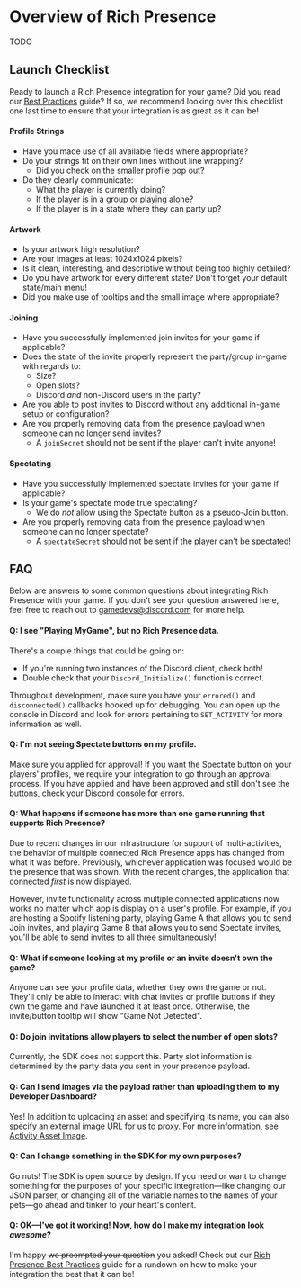 # Overview of Rich Presence

TODO

## Launch Checklist

Ready to launch a Rich Presence integration for your game? Did you read our [Best Practices](#DOCS_BEST_PRACTICES_DESIGNING_YOUR_DATA_FOR_RICH_PRESENCE) guide? If so, we recommend looking over this checklist one last time to ensure that your integration is as great as it can be!

#### Profile Strings

- Have you made use of all available fields where appropriate?
- Do your strings fit on their own lines without line wrapping?
  - Did you check on the smaller profile pop out?
- Do they clearly communicate:
  - What the player is currently doing?
  - If the player is in a group or playing alone?
  - If the player is in a state where they can party up?

#### Artwork

- Is your artwork high resolution?
- Are your images at least 1024x1024 pixels?
- Is it clean, interesting, and descriptive without being too highly detailed?
- Do you have artwork for every different state? Don't forget your default state/main menu!
- Did you make use of tooltips and the small image where appropriate?

#### Joining

- Have you successfully implemented join invites for your game if applicable?
- Does the state of the invite properly represent the party/group in-game with regards to:
  - Size?
  - Open slots?
  - Discord _and_ non-Discord users in the party?
- Are you able to post invites to Discord without any additional in-game setup or configuration?
- Are you properly removing data from the presence payload when someone can no longer send invites?
  - A `joinSecret` should not be sent if the player can't invite anyone!

#### Spectating

- Have you successfully implemented spectate invites for your game if applicable?
- Is your game's spectate mode true spectating?
  - We do _not_ allow using the Spectate button as a pseudo-Join button.
- Are you properly removing data from the presence payload when someone can no longer spectate?
  - A `spectateSecret` should not be sent if the player can't be spectated!

## FAQ

Below are answers to some common questions about integrating Rich Presence with your game. If you don't see your question answered here, feel free to reach out to [gamedevs@discord.com](mailto:gamedevs@discord.com) for more help.

#### Q: I see "Playing MyGame", but no Rich Presence data.

There's a couple things that could be going on:

- If you're running two instances of the Discord client, check both!
- Double check that your `Discord_Initialize()` function is correct.

Throughout development, make sure you have your `errored()` and `disconnected()` callbacks hooked up for debugging. You can open up the console in Discord and look for errors pertaining to `SET_ACTIVITY` for more information as well.

#### Q: I'm not seeing Spectate buttons on my profile.

Make sure you applied for approval! If you want the Spectate button on your players' profiles, we require your integration to go through an approval process. If you have applied and have been approved and still don't see the buttons, check your Discord console for errors.

#### Q: What happens if someone has more than one game running that supports Rich Presence?

Due to recent changes in our infrastructure for support of multi-activities, the behavior of multiple connected Rich Presence apps has changed from what it was before. Previously, whichever application was focused would be the presence that was shown. With the recent changes, the application that connected _first_ is now displayed.

However, invite functionality across multiple connected applications now works no matter which app is display on a user's profile. For example, if you are hosting a Spotify listening party, playing Game A that allows you to send Join invites, and playing Game B that allows you to send Spectate invites, you'll be able to send invites to all three simultaneously!

#### Q: What if someone looking at my profile or an invite doesn't own the game?

Anyone can see your profile data, whether they own the game or not. They'll only be able to interact with chat invites or profile buttons if they own the game and have launched it at least once. Otherwise, the invite/button tooltip will show "Game Not Detected".

#### Q: Do join invitations allow players to select the number of open slots?

Currently, the SDK does not support this. Party slot information is determined by the party data you sent in your presence payload.

#### Q: Can I send images via the payload rather than uploading them to my Developer Dashboard?

Yes! In addition to uploading an asset and specifying its name, you can also specify an external image URL for us to proxy. For more information, see [Activity Asset Image](#DOCS_TOPICS_GATEWAY_EVENTS/activity-object-activity-asset-image).

#### Q: Can I change something in the SDK for my own purposes?

Go nuts! The SDK is open source by design. If you need or want to change something for the purposes of your specific integration—like changing our JSON parser, or changing all of the variable names to the names of your pets—go ahead and tinker to your heart's content.

#### Q: OK—I've got it working! Now, how do I make my integration look _awesome_?

I'm happy ~~we preempted your question~~ you asked! Check out our [Rich Presence Best Practices](#DOCS_RICH_PRESENCE_BEST_PRACTICES/) guide for a rundown on how to make your integration the best that it can be!
